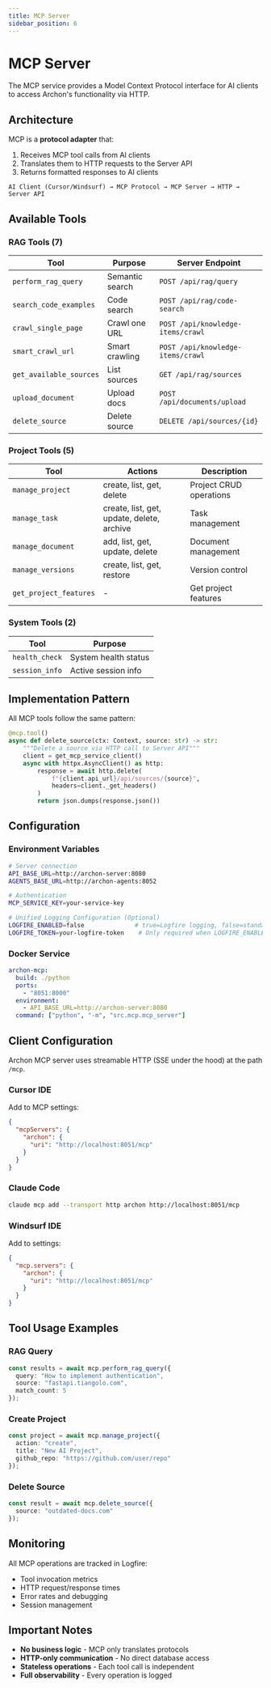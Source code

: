 ```yaml
---
title: MCP Server
sidebar_position: 6
---
```


# MCP Server

The MCP service provides a Model Context Protocol interface for AI clients to access Archon's functionality via HTTP.

## Architecture

MCP is a **protocol adapter** that:
1. Receives MCP tool calls from AI clients
2. Translates them to HTTP requests to the Server API
3. Returns formatted responses to AI clients

```
AI Client (Cursor/Windsurf) → MCP Protocol → MCP Server → HTTP → Server API
```

## Available Tools

### RAG Tools (7)

| Tool | Purpose | Server Endpoint |
|------|---------|----------------|
| `perform_rag_query` | Semantic search | `POST /api/rag/query` |
| `search_code_examples` | Code search | `POST /api/rag/code-search` |
| `crawl_single_page` | Crawl one URL | `POST /api/knowledge-items/crawl` |
| `smart_crawl_url` | Smart crawling | `POST /api/knowledge-items/crawl` |
| `get_available_sources` | List sources | `GET /api/rag/sources` |
| `upload_document` | Upload docs | `POST /api/documents/upload` |
| `delete_source` | Delete source | `DELETE /api/sources/{id}` |

### Project Tools (5)

| Tool | Actions | Description |
|------|---------|-------------|
| `manage_project` | create, list, get, delete | Project CRUD operations |
| `manage_task` | create, list, get, update, delete, archive | Task management |
| `manage_document` | add, list, get, update, delete | Document management |
| `manage_versions` | create, list, get, restore | Version control |
| `get_project_features` | - | Get project features |

### System Tools (2)

| Tool | Purpose |
|------|---------|
| `health_check` | System health status |
| `session_info` | Active session info |

## Implementation Pattern

All MCP tools follow the same pattern:

```python
@mcp.tool()
async def delete_source(ctx: Context, source: str) -> str:
    """Delete a source via HTTP call to Server API"""
    client = get_mcp_service_client()
    async with httpx.AsyncClient() as http:
        response = await http.delete(
            f"{client.api_url}/api/sources/{source}",
            headers=client._get_headers()
        )
        return json.dumps(response.json())
```

## Configuration

### Environment Variables

```bash
# Server connection
API_BASE_URL=http://archon-server:8080
AGENTS_BASE_URL=http://archon-agents:8052

# Authentication
MCP_SERVICE_KEY=your-service-key

# Unified Logging Configuration (Optional)
LOGFIRE_ENABLED=false              # true=Logfire logging, false=standard logging
LOGFIRE_TOKEN=your-logfire-token    # Only required when LOGFIRE_ENABLED=true
```

### Docker Service

```yaml
archon-mcp:
  build: ./python
  ports:
    - "8051:8000"
  environment:
    - API_BASE_URL=http://archon-server:8080
  command: ["python", "-m", "src.mcp.mcp_server"]
```

## Client Configuration

Archon MCP server uses streamable HTTP (SSE under the hood) at the path `/mcp`.

### Cursor IDE

Add to MCP settings:

```json
{
  "mcpServers": {
    "archon": {
      "uri": "http://localhost:8051/mcp"
    }
  }
}
```

### Claude Code

```bash
claude mcp add --transport http archon http://localhost:8051/mcp
```

### Windsurf IDE

Add to settings:

```json
{
  "mcp.servers": {
    "archon": {
      "uri": "http://localhost:8051/mcp"
    }
  }
}
```

## Tool Usage Examples

### RAG Query
```typescript
const results = await mcp.perform_rag_query({
  query: "How to implement authentication",
  source: "fastapi.tiangolo.com",
  match_count: 5
});
```

### Create Project
```typescript
const project = await mcp.manage_project({
  action: "create",
  title: "New AI Project",
  github_repo: "https://github.com/user/repo"
});
```

### Delete Source
```typescript
const result = await mcp.delete_source({
  source: "outdated-docs.com"
});
```

## Monitoring

All MCP operations are tracked in Logfire:
- Tool invocation metrics
- HTTP request/response times
- Error rates and debugging
- Session management

## Important Notes

- **No business logic** - MCP only translates protocols
- **HTTP-only communication** - No direct database access
- **Stateless operations** - Each tool call is independent
- **Full observability** - Every operation is logged